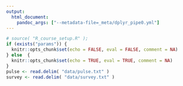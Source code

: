 ```yaml
---
output:
  html_document:
    pandoc_args: ["--metadata-file=_meta/dplyr_pipe0.yml"]
---
```


```r
# source( "R_course_setup.R" );
if (exists("params")) {
  knitr::opts_chunk$set(echo = FALSE, eval = FALSE, comment = NA)
} else  {
  knitr::opts_chunk$set(echo = TRUE, eval = TRUE, comment = NA)
}
pulse <- read.delim( "data/pulse.txt" )
survey <- read.delim( "data/survey.txt" )
```
